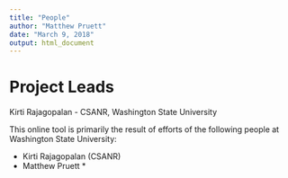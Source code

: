 ---
title: "People"
author: "Matthew Pruett"
date: "March 9, 2018"
output: html_document
---

# Project Leads

Kirti Rajagopalan - CSANR, Washington State University


This online tool is primarily the result of efforts of the following people at Washington State University:

* Kirti Rajagopalan (CSANR) 
* Matthew Pruett *


